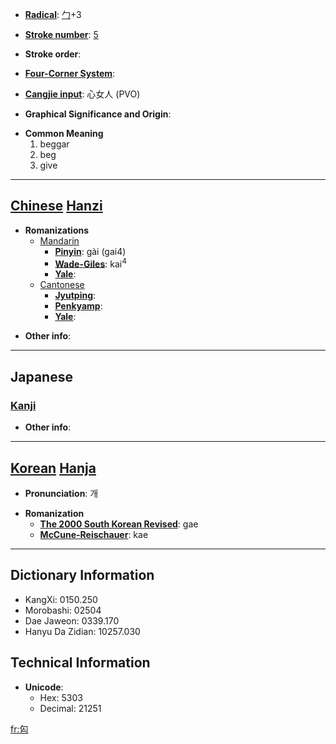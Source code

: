 * '''[[Wiktionary:Chinese radical index| Radical]]''': [[Wiktionary:Chinese radical index 勹|勹]]+3

* '''[[Wiktionary:Chinese total strokes index|Stroke number]]''': [[Wiktionary:Chinese total strokes index 5|5]]

* '''Stroke order''': 

* '''[[Wiktionary:Chinese four corner index|Four-Corner System]]''': 

* '''[[Wiktionary:Chinese Cangjie index|Cangjie input]]''': 心女人 (PVO)

* '''Graphical Significance and Origin''': 

* '''Common Meaning'''
*#beggar
*# beg
*# give


----

== [[Chinese]] [[Hanzi]] ==

* '''Romanizations'''
** [[Mandarin]]
*** '''[[Pinyin]]''': gài (gai4)
*** '''[[Wade-Giles]]''': kai<sup>4</sup>
*** '''[[Yale]]''': 
**[[Cantonese]]
***'''[[Jyutping]]''':
***'''[[Penkyamp]]''': 
***'''[[Yale]]''': 

* '''Other info''': 

----

==Japanese==
===[[Kanji]]===
{{kanji|on readings=[[かつ]] (katsu), [[かち]] (kachi), [[かい]] (kai)|kun readings=[[こう]] (kou), [[あたえる]] (ataeru)}}

* '''Other info''':  

----

== [[Korean]] [[Hanja]] ==

* '''Pronunciation''': 개

* '''Romanization'''
** '''[[The 2000 South Korean Revised Romanization|The 2000 South Korean Revised]]''': gae
** '''[[McCune-Reischauer]]''': kae

----

== Dictionary Information ==

* KangXi: 0150.250
* Morobashi: 02504
* Dae Jaweon: 0339.170
* Hanyu Da Zidian: 10257.030

== Technical Information ==

* '''Unicode''':
** Hex: 5303
** Decimal: 21251

[[fr:匃]]